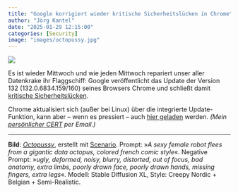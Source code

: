 ```yaml
---
title: "Google korrigiert wieder kritische Sicherheitslücken in Chrome"
author: "Jörg Kantel"
date: "2025-01-29 12:15:00"
categories: [Security]
image: "images/octopussy.jpg"
---
```


[![](images/octopussy-b.jpg)](https://www.flickr.com/photos/schockwellenreiter/53893492514/)

Es ist wieder Mittwoch und wie jeden Mittwoch repariert unser aller Datenkrake ihr Flaggschiff: Google veröffentlicht das Update der Version 132 (132.0.6834.159/160) seines Browsers Chrome und schließt  damit [kritische Sicherheitslücken](https://chromereleases.googleblog.com/2025/01/stable-channel-update-for-desktop_28.html).

Chrome aktualisiert sich (außer bei Linux) über die integrierte Update-Funktion, kann aber -- wenn es pressiert -- auch [hier geladen](https://www.google.com/intl/de/chrome/browser/) werden. *(Mein [persönlicher CERT](https://wwwuser.gwdguser.de/~mreiman1/) per Email.)*

---

**Bild**: *[Octopussy](https://www.flickr.com/photos/schockwellenreiter/53893492514/)*, erstellt mit [Scenario](http://cognitiones.kantel-chaos-team.de/technikgeschichte/rechnerundnetze/scenario.html). Prompt: »*A sexy female robot flees from a gigantic data octopus, colored french comic style*«. Negative Prompt: »*ugly, deformed, noisy, blurry, distorted, out of focus, bad anatomy, extra limbs, poorly drawn face, poorly drawn hands, missing fingers, extra legs*«. Modell: Stable Diffusion XL, Style: Creepy Nordic + Belgian + Semi-Realistic.
